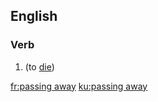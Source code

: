 ==English==

===Verb===
{{head|en|present participle}}

# {{context|euphemistic|lang=en}} {{present participle of|pass away|lang=en}} (to [[die]])

[[fr:passing away]]
[[ku:passing away]]